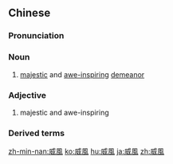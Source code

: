 {{also|威风}}
==Chinese==
{{zh-forms|s=威风}}

===Pronunciation===
{{zh-pron
|m=wēifēng
|c=wai1 fung1
|h=pfs=vî-fûng
|mn=ui-hong
|cat=n,a
}}

===Noun===
{{zh-noun}}

# [[majestic]] and [[awe-inspiring]] [[demeanor]]

===Adjective===
{{zh-adj}}

# majestic and awe-inspiring

===Derived terms===
{{zh-der|威風凜凜|長他人志氣，滅自己威風}}

{{zh-cat|Advanced}}

[[zh-min-nan:威風]]
[[ko:威風]]
[[hu:威風]]
[[ja:威風]]
[[zh:威風]]